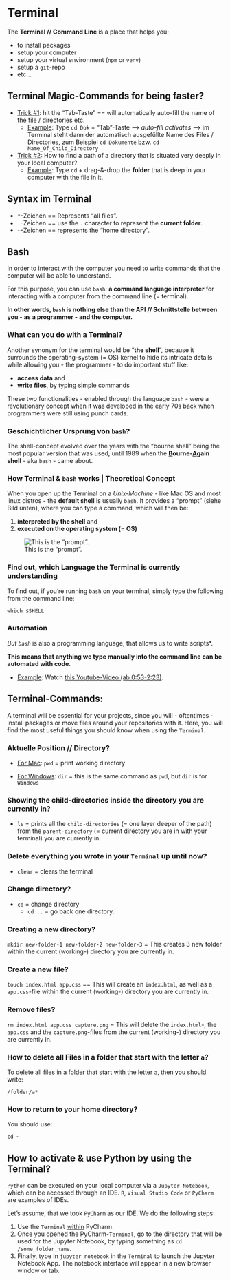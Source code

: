 # Terminal

The **Terminal // Command Line** is a place that helps you:

- to install packages
- setup your computer
- setup your virtual environment (`npm` or `venv`)
- setup a `git`-repo 
- etc...

## Terminal Magic-Commands for being faster?

- <u>Trick #1</u>: hit the "Tab-Taste" == will automatically auto-fill the name of the file / directories etc.
  - <u>Example</u>: Type `cd Dok` + "Tab"-Taste --> *auto-fill activates* --> im Terminal steht dann der automatisch ausgefüllte Name des Files / Directories, zum Beispiel `cd Dokumente` bzw. `cd Name_Of_Child_Directory` 
- <u>Trick #2</u>: How to find a path of a directory that is situated very deeply in your local computer?
  - <u>Example</u>: Type `cd ` + drag-&-drop the **folder** that is deep in your computer with the file in it.
  
## Syntax im Terminal

- `*`-Zeichen == Represents "all files".
- `.`-Zeichen == use the `.` character to represent the **current folder**.
- `~`-Zeichen == represents the "home directory".

## Bash

In order to interact with the computer you need to write commands that the computer will be able to understand.

For this purpose, you can use `bash`: **a command language interpreter** for
interacting with a computer from the command line (= terminal). 

**In other words, `bash` is nothing else than the API // Schnittstelle between you - as a programmer - and the computer.**

### What can you do with a Terminal?

Another synonym for the terminal would be "**the shell**", because it surrounds the operating-system (= OS) kernel to hide its intricate details while allowing you - the programmer - to do important stuff like:

- **access data** and 
- **write files**, by typing simple commands 

These two functionalities - enabled through the language `bash` - were a revolutionary concept when it was developed in the early 70s back when programmers were still using punch cards. 

### Geschichtlicher Ursprung von `bash`?

The shell-concept evolved over the years with the "bourne shell" being the most popular version that was used, until 1989 when the **<u>B</u>ourne-<u>A</u>gain shell** - aka `bash` - came about.

### How Terminal & `bash` works | Theoretical Concept

When you open up the Terminal on a *Unix-Machine* - like Mac OS and most linux
distros - the **default shell** is usually `bash`. It provides a "prompt" (siehe Bild unten), where you can type a command, which will then be:

1) **interpreted by the shell** and 
2) **executed on the operating system (= OS)** 

![This is the "prompt".](./bilder/terminal/prompt.png)

### Find out, which Language the Terminal is currently understanding

To find out, if you're running `bash` on your terminal, simply type the following from the command line:

```
which $SHELL
```

### Automation 

*But `bash` *is also a programming language, that allows us to write scripts*.

**This means that anything we type manually into the command line can be automated with code**. 

- <u>Example</u>: Watch [this Youtube-Video (ab 0:53-2:23)](https://www.youtube.com/watch?v=I4EWvMFj37g&t=53s).

## Terminal-Commands:

A terminal will be essential for your projects, since you will - oftentimes - install packages or move files around your repositories with it. Here, you will find the most useful things you should know when using the `Terminal`.

### Aktuelle Position // Directory?

- <u>For Mac</u>: `pwd` = print working directory

- <u>For Windows</u>: `dir` = this is the same command as `pwd`, but `dir` is for `Windows`

### Showing the child-directories inside the directory you are currently in?

- `ls` = prints all the `child-directories` (= one layer deeper of the path) from the `parent-directory` (= current directory you are in with your terminal) you are currently in.

### Delete everything you wrote in your `Terminal` up until now?

- `clear` = clears the terminal

### Change directory?

- `cd` = change directory
  - `cd ..` = go back one directory.
  
### Creating a new directory?

`mkdir new-folder-1 new-folder-2 new-folder-3` = This creates 3 new folder within the current (working-) directory you are currently in.

### Create a new file?

`touch index.html app.css` == This will create an `index.html`, as well as a `app.css`-file within the current (working-) directory you are currently in.

### Remove files?

`rm index.html app.css capture.png` = This will delete the `index.html`-, the `app.css` and the `capture.png`-files from the current (working-) directory you are currently in.

### How to delete all Files in a folder that start with the letter `a`?

To delete all files in a folder that start with the letter `a`, then you should write:

```
/folder/a*
```

### How to return to your home directory?

You should use:

```
cd ~
```

## How to activate &amp; use Python by using the Terminal?

`Python` can be executed on your local computer via a `Jupyter Notebook`, which can be accessed through an IDE. `R`, `Visual Studio Code` or `PyCharm` are examples of IDEs. 

Let's assume, that we took `PyCharm` as our IDE. We do the following steps:

1) Use the `Terminal` <u>within</u> PyCharm.
2) Once you opened the PyCharm-`Terminal`, go to the directory that will be used for the Jupyter Notebook, by typing something as `cd /some_folder_name`.
3) Finally, type in `jupyter notebook` in the `Terminal` to launch the Jupyter Notebook App. The notebook interface will appear in a new browser window or tab.


